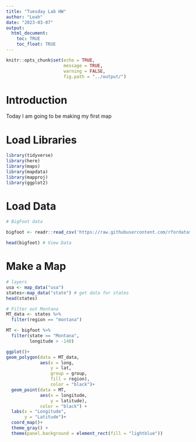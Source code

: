 ```yaml
---
title: "Tuesday Lab HW"
author: "Leah"
date: "2023-03-07"
output: 
  html_document:
    toc: TRUE
    toc_float: TRUE
---
```


```r
knitr::opts_chunk$set(echo = TRUE,
                      message = TRUE,
                      warning = FALSE,
                      fig.path = "../output/")
```

# Introduction 
Today I am going to be making my first map 

# Load Libraries 
```r
library(tidyverse)
library(here)
library(maps)
library(mapdata)
library(mapproj)
library(ggplot2)
```

# Load Data 
```r
# BigFoot data 

bigfoot <- readr::read_csv('https://raw.githubusercontent.com/rfordatascience/tidytuesday/master/data/2022/2022-09-13/bigfoot.csv')

head(bigfoot) # View Data 
```
# Make a Map 

```r
# layers 
usa <- map_data("usa")
states<-map_data("state") # get data for states 
head(states)

# Filter out Montana 
MT_data <- states %>%
  filter(region == "montana")

MT <- bigfoot %>%
  filter(state == "Montana",
         longitude > -140)

ggplot()+
geom_polygon(data = MT_data, 
             aes(x = long, 
                 y = lat,
                 group = group,
                 fill = region),
                 color = "black")+
  geom_point(data = MT,
             aes(x = longitude,
                 y = latitude),
             color = "black") + 
  labs(x = "Longitude",
       y = "Latitude")+
  coord_map()+
  theme_gray() +
  theme(panel.background = element_rect(fill = "lightblue"))


```


